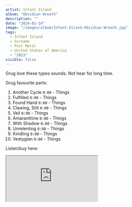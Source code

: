 ```yaml
---
artist: Infant Island
album: "Obsidian Wreath"
description: ""
date: "2024-01-14"
image: "/images/album/Infant-Island-Obsidian-Wreath.jpg"
tags:
  - Infant Island
  - Screamo
  - Post Metal
  - United States of America
  - "2023"
visible: false
---
```


Grug love these types sounds. Not hear for long time.

Grug favourite parts:

1. Another Cycle `0:00` - Things
2. Fulfilled `0:00` - Things
3. Found Hand `0:00` - Things
4. Clawing, Still `0:00` - Things
5. Veil `0:00` - Things
6. Amaranthine `0:00` - Things
7. With Shadow `0:00` - Things
8. Unrelenting `0:00` - Things
9. Kindling `0:00` - Things
10. Vestygian `0:00` - Things

Listen/buy here:

<iframe
  style={{ border: "0", width: "350px", height: "690px" }}
  src="https://bandcamp.com/EmbeddedPlayer/album=1184387004/size=large/bgcol=333333/linkcol=ffffff/transparent=true/"
  seamless>
  <a href="https://infantisland.bandcamp.com/album/obsidian-wreath">
    Obsidian Wreath by Infant Island
  </a>
</iframe>
